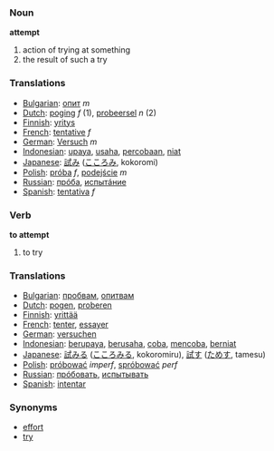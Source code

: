 === Noun ===
'''attempt'''

# action of trying at something
# the result of such a try

=== Translations ===
*[[Bulgarian]]: [[опит]] ''m''
*[[Dutch]]: [[poging]] ''f'' (1), [[probeersel]] ''n'' (2)
*[[Finnish]]: [[yritys]]
*[[French]]: [[tentative]] ''f''
*[[German]]: [[Versuch]] ''m''
*[[Indonesian]]: [[upaya]], [[usaha]], [[coba|percobaan]], [[niat]]
*[[Japanese]]: [[試み]] ([[こころみ]], kokoromi)
*[[Polish]]: [[próba]] ''f'', [[podejście]] ''m''
*[[Russian]]: [[прóба]], [[испытáние]]
*[[Spanish]]: [[tentativa]] ''f''

=== Verb ===
'''to attempt'''

# to try

=== Translations ===
*[[Bulgarian]]: [[пробвам]], [[опитвам]]
*[[Dutch]]: [[pogen]], [[proberen]]
*[[Finnish]]: [[yrittää]]
*[[French]]: [[tenter]], [[essayer]]
*[[German]]: [[versuchen]]
*[[Indonesian]]: [[upaya|berupaya]], [[usaha|berusaha]], [[coba]], [[coba|mencoba]], [[niat|berniat]]
*[[Japanese]]: [[試みる]] ([[こころみる]], kokoromiru), [[試す]] ([[ためす]], tamesu)
*[[Polish]]: [[próbować]] ''imperf'', [[spróbować]] ''perf''
*[[Russian]]: [[прóбовать]], [[испытывать]]
*[[Spanish]]: [[intentar]]

=== Synonyms ===
*[[effort]]
*[[try]]